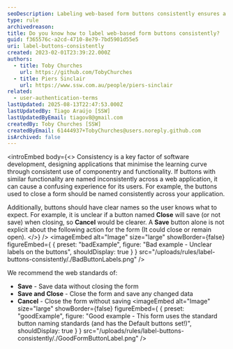 ```yaml
---
seoDescription: Labeling web-based form buttons consistently ensures a seamless user experience by minimizing confusion and learning curves.
type: rule
archivedreason:
title: Do you know how to label web-based form buttons consistently?
guid: f365576c-a2cd-4710-8e79-7bd5901d55e5
uri: label-buttons-consistently
created: 2023-02-01T23:39:22.000Z
authors:
  - title: Toby Churches
    url: https://github.com/TobyChurches
  - title: Piers Sinclair
    url: https://www.ssw.com.au/people/piers-sinclair
related:
  - user-authentication-terms
lastUpdated: 2025-08-13T22:47:53.000Z
lastUpdatedBy: Tiago Araújo [SSW]
lastUpdatedByEmail: tiagov8@gmail.com
createdBy: Toby Churches [SSW]
createdByEmail: 61444937+TobyChurches@users.noreply.github.com
isArchived: false
---
```


<introEmbed
  body={<>
Consistency is a key factor of software development, designing applications that minimise the learning curve through consistent use of componentry and functionality. If buttons with similar functionality are named inconsistently across a web application, it can cause a confusing experience for its users. For example, the buttons used to close a form should be named consistently across your application.

Additionally, buttons should have clear names so the user knows what to expect. For example, it is unclear if a button named **Close** will save (or not save) when closing, so **Cancel** would be clearer. A **Save** button alone is not explicit about the following action for the form (It could close or remain open).
  </>}
/>
<imageEmbed
  alt="Image"
  size="large"
  showBorder={false}
  figureEmbed={ {
    preset: "badExample",
    figure: "Bad example - Unclear labels on the buttons",
    shouldDisplay: true
  } }
  src="/uploads/rules/label-buttons-consistently/./BadButtonLabels.png"
/>

We recommend the web standards of:

* **Save** - Save data without closing the form
* **Save and Close** - Close the form and save any changed data
* **Cancel** - Close the form without saving
<imageEmbed
  alt="Image"
  size="large"
  showBorder={false}
  figureEmbed={ {
    preset: "goodExample",
    figure: "Good example - This form uses the standard button naming standards (and has the Default buttons set!)",
    shouldDisplay: true
  } }
  src="/uploads/rules/label-buttons-consistently/./GoodFormButtonLabel.png"
/>
